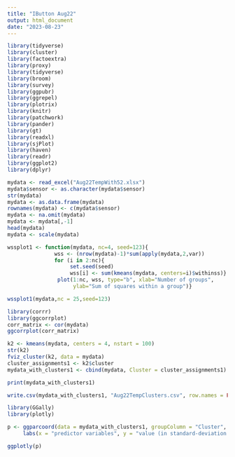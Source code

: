 ```yaml
---
title: "IButton Aug22"
output: html_document
date: "2023-08-23"
---
```


```r
library(tidyverse)
library(cluster)
library(factoextra)
library(proxy)
library(tidyverse)
library(broom)
library(survey)
library(ggpubr) 
library(ggrepel) 
library(plotrix)
library(knitr)
library(patchwork)
library(pander)
library(gt)
library(readxl)
library(sjPlot)
library(haven)
library(readr)
library(ggplot2)
library(dplyr)
```

```r
mydata <- read_excel("Aug22TempWith52.xlsx")
mydata$sensor <- as.character(mydata$sensor)
str(mydata)
mydata <- as.data.frame(mydata)
rownames(mydata) <- c(mydata$sensor)
mydata <- na.omit(mydata)
mydata <- mydata[,-1]
head(mydata)
mydata <- scale(mydata)
```
```r
wssplot1 <- function(mydata, nc=4, seed=123){
               wss <- (nrow(mydata)-1)*sum(apply(mydata,2,var))
               for (i in 2:nc){
                    set.seed(seed)
                    wss[i] <- sum(kmeans(mydata, centers=i)$withinss)}
                plot(1:nc, wss, type="b", xlab="Number of groups",
                     ylab="Sum of squares within a group")}

wssplot1(mydata,nc = 25,seed=123)
```
```r
library(corrr)
library(ggcorrplot)
corr_matrix <- cor(mydata)
ggcorrplot(corr_matrix)
```
```r
k2 <- kmeans(mydata, centers = 4, nstart = 100)
str(k2)
fviz_cluster(k2, data = mydata)
cluster_assignments1 <- k2$cluster
mydata_with_clusters1 <- cbind(mydata, Cluster = cluster_assignments1)

print(mydata_with_clusters1)

write.csv(mydata_with_clusters1, "Aug22TempClusters.csv", row.names = FALSE)
```
```r
library(GGally)
library(plotly)

p <- ggparcoord(data = mydata_with_clusters1, groupColumn = "Cluster", scale = "std") +
     labs(x = "predictor variables", y = "value (in standard-deviation units)", title = "Clustering for AugTempWith52")

ggplotly(p)
```

